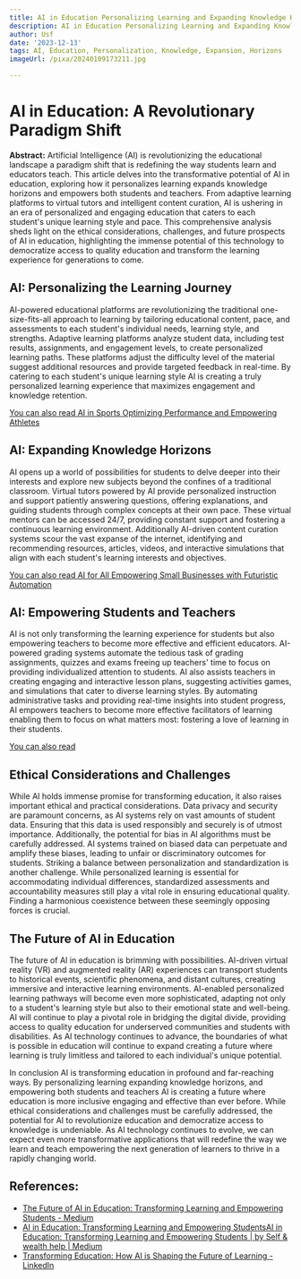 ```yaml
---
title: AI in Education Personalizing Learning and Expanding Knowledge Horizons
description: AI in Education Personalizing Learning and Expanding Knowledge Horizons
author: Usf
date: '2023-12-13'
tags: AI, Education, Personalization, Knowledge, Expansion, Horizons
imageUrl: /pixa/20240109173211.jpg

---
```

#  AI in Education: A Revolutionary Paradigm Shift

**Abstract:**
Artificial Intelligence (AI) is revolutionizing the educational landscape a paradigm shift that is redefining  the way students  learn and educators teach.  This article delves  into the transformative potential  of AI in  education, exploring how it personalizes learning expands knowledge horizons and empowers both students and  teachers. From adaptive learning  platforms to virtual tutors and intelligent content curation, AI is ushering  in an era of personalized and engaging education that caters to each student's unique learning style and pace. This comprehensive analysis sheds light on the ethical considerations, challenges, and future prospects of AI in education, highlighting the immense potential of this technology to democratize access to quality education and transform the learning experience for generations to come.

## AI: Personalizing the Learning Journey

AI-powered educational platforms are revolutionizing the traditional one-size-fits-all approach to learning by tailoring educational content, pace,  and assessments to each student's individual needs, learning style, and strengths. Adaptive learning platforms analyze student data, including test results, assignments, and engagement levels, to create  personalized learning  paths. These platforms adjust the difficulty level of the material suggest additional resources and provide targeted feedback in real-time. By catering to each student's unique learning style AI is creating a truly personalized learning experience that maximizes engagement and knowledge retention.

[You can also read AI in Sports Optimizing Performance and Empowering Athletes](AI%20in%20Sports%20Optimizing%20Performance%20and%20Empowering%20Athletes)


## AI: Expanding Knowledge Horizons

AI opens up  a world  of possibilities for students  to delve deeper into their interests and explore new subjects beyond the confines of  a  traditional classroom. Virtual tutors powered by AI provide personalized instruction and support patiently answering questions, offering explanations, and  guiding students through complex  concepts at their own pace. These virtual mentors  can be accessed 24/7,  providing constant support  and fostering a continuous learning environment. Additionally AI-driven content curation systems scour the vast expanse  of the internet, identifying and recommending  resources, articles, videos, and interactive simulations that align with each student's learning interests and objectives.

[You can also read AI for All Empowering Small Businesses with Futuristic Automation](AI%20for%20All%20Empowering%20Small%20Businesses%20with%20Futuristic%20Automation)


## AI: Empowering Students and Teachers

AI is not only transforming the learning experience for students but  also empowering teachers  to become more effective and efficient educators. AI-powered grading systems automate  the  tedious task of grading assignments, quizzes and exams freeing up teachers' time to focus on providing individualized attention to students. AI also assists teachers in creating engaging and  interactive  lesson  plans, suggesting activities games, and simulations that cater to diverse learning styles. By automating administrative tasks and providing real-time insights into  student progress, AI empowers  teachers to become more effective facilitators of learning enabling them to focus on what matters most: fostering  a love of learning in their  students.

[You can also read ]()


## Ethical  Considerations  and Challenges

While AI holds  immense promise for transforming  education, it also raises important ethical and practical considerations. Data privacy and  security are paramount concerns, as  AI systems rely on vast amounts of student  data. Ensuring that this data is  used responsibly and securely is of utmost importance. Additionally, the potential for bias in AI algorithms must  be carefully addressed. AI systems trained on biased data can perpetuate and amplify these biases, leading to unfair or discriminatory  outcomes for students. Striking  a balance between personalization and standardization is another challenge. While personalized learning is essential for accommodating individual differences, standardized  assessments and accountability  measures still play a vital role in ensuring educational quality. Finding a harmonious coexistence between these seemingly opposing forces is crucial.

## The Future of AI in  Education

The future of  AI in education is brimming with possibilities. AI-driven  virtual  reality (VR) and  augmented reality (AR) experiences can transport students  to  historical events, scientific phenomena, and distant cultures, creating immersive and interactive learning environments. AI-enabled personalized learning pathways  will become  even more sophisticated,  adapting not  only to a  student's learning style but also  to their  emotional state and  well-being. AI will continue to play a pivotal role  in bridging the digital divide, providing access to quality education for underserved communities  and students with disabilities. As AI technology continues to advance, the boundaries of what is possible in education will continue  to expand creating  a future where learning is truly limitless  and tailored to  each individual's unique  potential.

In conclusion AI is  transforming education in profound and far-reaching ways.  By personalizing learning expanding knowledge horizons, and empowering both  students and teachers AI is creating a future  where education is more inclusive engaging and effective than ever before. While ethical considerations and  challenges must be carefully addressed, the potential for AI to revolutionize education and democratize access to knowledge is undeniable. As AI technology continues to evolve, we can expect even  more transformative  applications that will redefine the way we learn and teach empowering the next generation of  learners to thrive in a rapidly changing world.

## References:
- [The Future of AI in Education: Transforming Learning and Empowering Students - Medium](https://medium.com/@sakibssi/the-future-of-ai-in-education-transforming-learning-and-empowering-students-7e390e8d0420)
- [AI in Education: Transforming Learning and Empowering StudentsAI in Education: Transforming Learning and Empowering Students | by Self & wealth help | Medium](https://medium.com/@sk0197711/ai-in-education-transforming-learning-and-empowering-studentsai-in-education-transforming-ba607a66a0ae)
- [Transforming Education: How AI is Shaping the Future of Learning - LinkedIn](https://www.linkedin.com/pulse/transforming-education-how-ai-shaping-future-learning-zy6qf)
